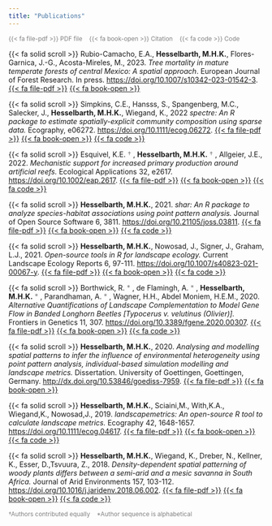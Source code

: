 ---
title: "Publications"
---

<span style="color:grey;font-size:85%;"> {{< fa file-pdf >}} PDF file &nbsp;&nbsp; {{< fa book-open >}} Citation &nbsp;&nbsp; {{< fa code >}} Code  </span>

{{< fa solid scroll >}} Rubio-Camacho, E.A., **Hesselbarth, M.H.K.**, Flores-Garnica, J.-G., Acosta-Mireles, M., 2023. _Tree mortality in mature temperate forests of central Mexico: A spatial approach_. European Journal of Forest Research. In press. [https://doi.org/10.1007/s10342-023-01542-3](https://doi.org/10.1007/s10342-023-01542-3). [{{< fa file-pdf >}}](files/Rubio-Camacho_2023_European_Journal_of_Forest_Research.pdf) [{{< fa book-open >}}](files/Rubio-Camacho_2023_European_Journal_of_Forest_Research.bib)

<!-- <br> -->

{{< fa solid scroll >}} Simpkins, C.E., Hansss, S., Spangenberg, M.C., Salecker, J., **Hesselbarth, M.H.K.**, Wiegand, K., 2022 _spectre: An R package to estimate spatially-explicit community composition using sparse data._ Ecography, e06272. [https://doi.org/10.1111/ecog.06272](https://doi.org/10.1111/ecog.06272). [{{< fa file-pdf >}}](files/Simpkins_2022_Ecography.pdf) [{{< fa book-open >}}](files/Simpkins_2022_Ecography.bib) [{{< fa code >}}](https://github.com/r-spatialecology/spectre_usecase)

<!-- <br> -->

{{< fa solid scroll >}} Esquivel, K.E.<span style="color:grey"> \† </span>, **Hesselbarth, M.H.K.**<span style="color:grey"> \† </span>, Allgeier, J.E., 2022. _Mechanistic support for increased primary production around artificial reefs._ Ecological Applications 32, e2617. [https://doi.org/10.1002/eap.2617](https://doi.org/10.1002/eap.2617). [{{< fa file-pdf >}}](files/Esquivel_2022_Ecological_Applications.pdf) [{{< fa book-open >}}](files/Esquivel_2022_Ecological_Applications.bib) [{{< fa code >}}](https://github.com/Allgeier-Lab/Esquivel_etal_2021_EcolAppl)

<!-- <br> -->

{{< fa solid scroll >}} **Hesselbarth, M.H.K.**, 2021. _shar: An R package to analyze species-habitat associations using point pattern analysis._ Journal of Open Source Software 6, 3811. [https://doi.org/10.21105/joss.03811](https://doi.org/10.21105/joss.03811). [{{< fa file-pdf >}}](files/Hesselbarth_2021_Journal_of_Open_Source_Software_6_68.pdf) [{{< fa book-open >}}](files/Hesselbarth_2021_Journal_of_Open_Source_Software_6_68.bib) [{{< fa code >}}](https://github.com/r-spatialecology/shar)

<!-- <br> -->

{{< fa solid scroll >}} **Hesselbarth, M.H.K.**, Nowosad, J., Signer, J., Graham, L.J., 2021. _Open-source tools in R for landscape ecology._ Current Landscape Ecology Reports 6, 97-111. [https://doi.org/10.1007/s40823-021-00067-y](https://doi.org/10.1007/s40823-021-00067-y). [{{< fa file-pdf >}}](files/Hesselbarth_2021_Current_Landscape_Ecology_Reports_6_3.pdf) [{{< fa book-open >}}](files/Hesselbarth_2021_Current_Landscape_Ecology_Reports_6_3.bib) [{{< fa code >}}](https://github.com/r-spatialecology/Hesselbarth_et_al_CLER)

<!-- <br> -->

{{< fa solid scroll >}} Borthwick, R.<span style="color:grey"> \* </span>, de Flamingh, A.<span style="color:grey"> \* </span>, **Hesselbarth, M.H.K.**<span style="color:grey"> \* </span>, Parandhaman, A.<span style="color:grey"> \* </span>, Wagner, H.H., Abdel Moniem, H.E.M., 2020. _Alternative Quantifications of Landscape Complementation to Model Gene Flow in Banded Longhorn Beetles [Typocerus v. velutinus (Olivier)]._ Frontiers in Genetics 11, 307. [https://doi.org/10.3389/fgene.2020.00307](https://doi.org/10.3389/fgene.2020.00307). [{{< fa file-pdf >}}](files/Borthwick_2020_Frontiers_in_Genetics_11.pdf) [{{< fa book-open >}}](files/Borthwick_2020_Frontiers_in_Genetics_11.bib) [{{< fa code >}}](https://github.com/mhesselbarth/Borthwick_et_al_2019_Front_Genet)

<!-- <br> -->

{{< fa solid scroll >}} **Hesselbarth, M.H.K.**, 2020. _Analysing and modelling spatial patterns to infer the influence of environmental heterogeneity using point pattern analysis, individual-based simulation modelling and landscape metrics._ Dissertation. University of Goettingen, Goettingen, Germany. [http://dx.doi.org/10.53846/goediss-7959](http://dx.doi.org/10.53846/goediss-7959). [{{< fa file-pdf >}}](files/Hesselbarth_2020_University_of_Goettingen.pdf) [{{< fa book-open >}}](files/Hesselbarth_2020_University_of_Goettingen.bib)

<!-- <br> -->

{{< fa solid scroll >}} **Hesselbarth, M.H.K.**, Sciaini,M., With,K.A., Wiegand,K., Nowosad,J., 2019. _landscapemetrics: An open-source R tool to calculate landscape metrics._ Ecography 42, 1648-1657. [https://doi.org/10.1111/ecog.04617](https://doi.org/10.1111/ecog.04617). [{{< fa file-pdf >}}](files/Hesselbarth_2019_Ecography_42_10.pdf) [{{< fa book-open >}}](files/Hesselbarth_2019_Ecography_42_10.bib) [{{< fa code >}}](https://github.com/mhesselbarth/Hesselbarth_et_al_2019_Ecography)

<!-- <br> -->

{{< fa solid scroll >}} **Hesselbarth, M.H.K.**, Wiegand, K., Dreber, N., Kellner, K., Esser, D.,Tsvuura, Z., 2018. _Density-dependent spatial patterning of woody plants differs between a semi-arid and a mesic savanna in South Africa._ Journal of Arid Environments 157, 103-112. [https://doi.org/10.1016/j.jaridenv.2018.06.002](https://doi.org/10.1016/j.jaridenv.2018.06.002). [{{< fa file-pdf >}}](files/Hesselbarth_2018_Journal_of_Arid_Environments_157.pdf) [{{< fa book-open >}}](files/Hesselbarth_2018_Journal_of_Arid_Environments_157.bib) [{{< fa code >}}](https://github.com/mhesselbarth/Hesselbarth_et_al_2018_JAE)

<!-- <br> -->

<span style="color:grey;font-size:85%;"> \†Authors contributed equally &nbsp;&nbsp; \*Author sequence is alphabetical </span>
